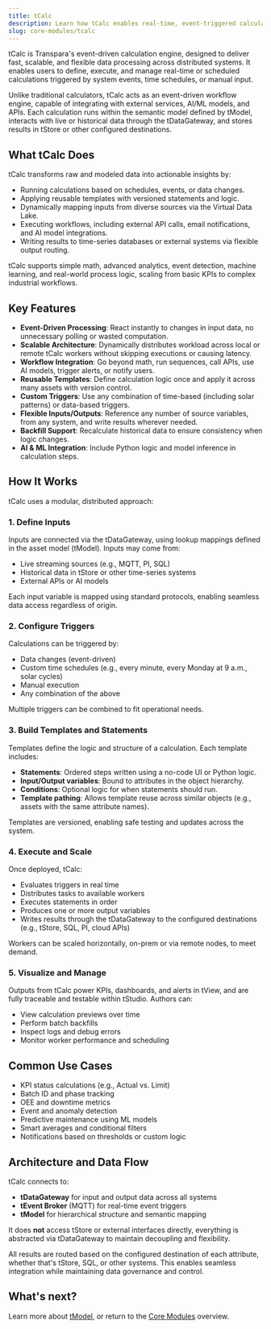 ```yaml
---
title: tCalc
description: Learn how tCalc enables real-time, event-triggered calculations across the Transpara Platform.
slug: core-modules/tcalc
---
```



tCalc is Transpara's event-driven calculation engine, designed to deliver fast, scalable, and flexible data processing across distributed systems. It enables users to define, execute, and manage real-time or scheduled calculations triggered by system events, time schedules, or manual input.

Unlike traditional calculators, tCalc acts as an event-driven workflow engine, capable of integrating with external services, AI/ML models, and APIs. Each calculation runs within the semantic model defined by tModel, interacts with live or historical data through the tDataGateway, and stores results in tStore or other configured destinations.

## What tCalc Does

tCalc transforms raw and modeled data into actionable insights by:

- Running calculations based on schedules, events, or data changes.
- Applying reusable templates with versioned statements and logic.
- Dynamically mapping inputs from diverse sources via the Virtual Data Lake.
- Executing workflows, including external API calls, email notifications, and AI model integrations.
- Writing results to time-series databases or external systems via flexible output routing.

tCalc supports simple math, advanced analytics, event detection, machine learning, and real-world process logic, scaling from basic KPIs to complex industrial workflows.

## Key Features

- **Event-Driven Processing**: React instantly to changes in input data, no unnecessary polling or wasted computation.
- **Scalable Architecture**: Dynamically distributes workload across local or remote tCalc workers without skipping executions or causing latency.
- **Workflow Integration**: Go beyond math, run sequences, call APIs, use AI models, trigger alerts, or notify users.
- **Reusable Templates**: Define calculation logic once and apply it across many assets with version control.
- **Custom Triggers**: Use any combination of time-based (including solar patterns) or data-based triggers.
- **Flexible Inputs/Outputs**: Reference any number of source variables, from any system, and write results wherever needed.
- **Backfill Support**: Recalculate historical data to ensure consistency when logic changes.
- **AI & ML Integration**: Include Python logic and model inference in calculation steps.

## How It Works

tCalc uses a modular, distributed approach:

### 1. Define Inputs

Inputs are connected via the tDataGateway, using lookup mappings defined in the asset model (tModel). Inputs may come from:

- Live streaming sources (e.g., MQTT, PI, SQL)
- Historical data in tStore or other time-series systems
- External APIs or AI models

Each input variable is mapped using standard protocols, enabling seamless data access regardless of origin.

### 2. Configure Triggers

Calculations can be triggered by:

- Data changes (event-driven)
- Custom time schedules (e.g., every minute, every Monday at 9 a.m., solar cycles)
- Manual execution
- Any combination of the above

Multiple triggers can be combined to fit operational needs.

### 3. Build Templates and Statements

Templates define the logic and structure of a calculation. Each template includes:

- **Statements**: Ordered steps written using a no-code UI or Python logic.
- **Input/Output variables**: Bound to attributes in the object hierarchy.
- **Conditions**: Optional logic for when statements should run.
- **Template pathing**: Allows template reuse across similar objects (e.g., assets with the same attribute names).

Templates are versioned, enabling safe testing and updates across the system.

### 4. Execute and Scale

Once deployed, tCalc:

- Evaluates triggers in real time
- Distributes tasks to available workers
- Executes statements in order
- Produces one or more output variables
- Writes results through the tDataGateway to the configured destinations (e.g., tStore, SQL, PI, cloud APIs)

Workers can be scaled horizontally, on-prem or via remote nodes, to meet demand.

### 5. Visualize and Manage

Outputs from tCalc power KPIs, dashboards, and alerts in tView, and are fully traceable and testable within tStudio. Authors can:

- View calculation previews over time
- Perform batch backfills
- Inspect logs and debug errors
- Monitor worker performance and scheduling

## Common Use Cases

- KPI status calculations (e.g., Actual vs. Limit)
- Batch ID and phase tracking
- OEE and downtime metrics
- Event and anomaly detection
- Predictive maintenance using ML models
- Smart averages and conditional filters
- Notifications based on thresholds or custom logic

## Architecture and Data Flow

tCalc connects to:

- **tDataGateway** for input and output data across all systems
- **tEvent Broker** (MQTT) for real-time event triggers
- **tModel** for hierarchical structure and semantic mapping

It does **not** access tStore or external interfaces directly, everything is abstracted via tDataGateway to maintain decoupling and flexibility.

All results are routed based on the configured destination of each attribute, whether that's tStore, SQL, or other systems. This enables seamless integration while maintaining data governance and control.

## What's next?

Learn more about [tModel](../tmodel), or return to the [Core Modules](../core-modules) overview.

